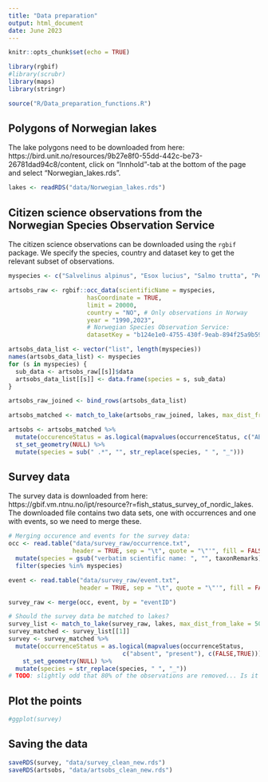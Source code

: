 ```yaml
---
title: "Data preparation"
output: html_document
date: June 2023
---
```


```r
knitr::opts_chunk$set(echo = TRUE)
```

```r
library(rgbif)
#library(scrubr)
library(maps)
library(stringr)
```

```r
source("R/Data_preparation_functions.R")
```

## Polygons of Norwegian lakes
The lake polygons need to be downloaded from here:  https://bird.unit.no/resources/9b27e8f0-55dd-442c-be73-26781dad94c8/content, click on “Innhold”-tab at the bottom of the page and select "Norwegian_lakes.rds".

```r
lakes <- readRDS("data/Norwegian_lakes.rds")
```


## Citizen science observations from the Norwegian Species Observation Service

The citizen science observations can be downloaded using the `rgbif` package. We specify the species, country and dataset key to get the relevant subset of observations.

```r
myspecies <- c("Salvelinus alpinus", "Esox lucius", "Salmo trutta", "Perca fluviatilis")

artsobs_raw <- rgbif::occ_data(scientificName = myspecies, 
                      hasCoordinate = TRUE, 
                      limit = 20000, 
                      country = "NO", # Only observations in Norway
                      year = "1990,2023",
                      # Norwegian Species Observation Service: 
                      datasetKey = "b124e1e0-4755-430f-9eab-894f25a9b59c")

artsobs_data_list <- vector("list", length(myspecies))
names(artsobs_data_list) <- myspecies
for (s in myspecies) {
  sub_data <- artsobs_raw[[s]]$data
  artsobs_data_list[[s]] <- data.frame(species = s, sub_data)
}

artsobs_raw_joined <- bind_rows(artsobs_data_list)

artsobs_matched <- match_to_lake(artsobs_raw_joined, lakes, max_dist_from_lake = 50)[[1]] 

artsobs <- artsobs_matched %>% 
  mutate(occurenceStatus = as.logical(mapvalues(occurrenceStatus, c("ABSENT", "PRESENT"), c(FALSE,TRUE)))) %>% 
  st_set_geometry(NULL) %>% 
  mutate(species = sub(" .*", "", str_replace(species, " ", "_")))
```

## Survey data

The survey data is downloaded from here: https://gbif.vm.ntnu.no/ipt/resource?r=fish_status_survey_of_nordic_lakes. The downloaded file contains two data sets, one with occurrences and one with events, so we need to merge these. 

```r
# Merging occurence and events for the survey data:
occ <- read.table("data/survey_raw/occurrence.txt", 
                  header = TRUE, sep = "\t", quote = "\"'", fill = FALSE) %>% 
  mutate(species = gsub("verbatim scientific name: ", "", taxonRemarks)) %>% 
  filter(species %in% myspecies)

event <- read.table("data/survey_raw/event.txt", 
                    header = TRUE, sep = "\t", quote = "\"'", fill = FALSE)

survey_raw <- merge(occ, event, by = "eventID")

# Should the survey data be matched to lakes?
survey_list <- match_to_lake(survey_raw, lakes, max_dist_from_lake = 50)
survey_matched <- survey_list[[1]]
survey <- survey_matched %>% 
  mutate(occurrenceStatus = as.logical(mapvalues(occurrenceStatus, 
                                c("absent", "present"), c(FALSE,TRUE)))) %>% 
    st_set_geometry(NULL) %>% 
  mutate(species = str_replace(species, " ", "_"))
# TODO: slightly odd that 80% of the observations are removed... Is it the non-norwegian ones?
```

## Plot the points
```r
#ggplot(survey)
```


## Saving the data

```r
saveRDS(survey, "data/survey_clean_new.rds")
saveRDS(artsobs, "data/artsobs_clean_new.rds")
```



